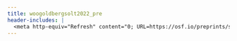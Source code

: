 ```yaml
---
title: woogoldbergsolt2022_pre
header-includes: |
  <meta http-equiv="Refresh" content="0; URL=https://osf.io/preprints/socarxiv/37dq9">
---
```

